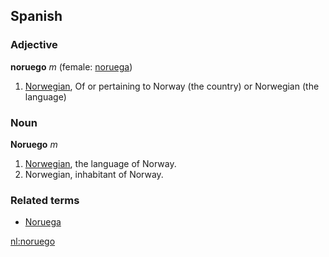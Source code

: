 ==Spanish==
===Adjective===
'''noruego''' ''m'' (female: [[noruega]])

# [[Norwegian]], Of or pertaining to Norway (the country) or Norwegian (the language)

===Noun===
'''Noruego''' ''m''

# [[Norwegian]], the language of Norway.
# Norwegian, inhabitant of Norway.

===Related terms===
*[[Noruega]]

[[nl:noruego]]